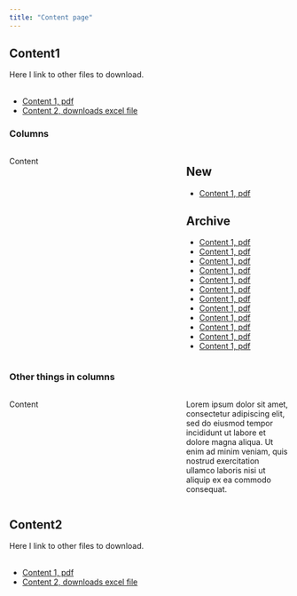 ```yaml
---
title: "Content page"
---
```


::: {.panel-tabset}

## Content1


Here I link to other files to download.\
\

- [Content 1, pdf](content/shiny.pdf)
- [Content 2, downloads excel file](content/excel.xlsx)

### Columns

::: columns
::: {.column width="55%"}
Content
:::

::: {.column width="5%"}
:::

::: {.column width="40%"}
::: panel-tabset
## New

-   [Content 1, pdf](content/shiny.pdf)

## Archive

-   [Content 1, pdf](content/shiny.pdf)
-   [Content 1, pdf](content/shiny.pdf)
-   [Content 1, pdf](content/shiny.pdf)
-   [Content 1, pdf](content/shiny.pdf)
-   [Content 1, pdf](content/shiny.pdf)
-   [Content 1, pdf](content/shiny.pdf)
-   [Content 1, pdf](content/shiny.pdf)
-   [Content 1, pdf](content/shiny.pdf)
-   [Content 1, pdf](content/shiny.pdf)
-   [Content 1, pdf](content/shiny.pdf)
-   [Content 1, pdf](content/shiny.pdf)
-   [Content 1, pdf](content/shiny.pdf)
:::
:::
:::

### Other things in columns

::: columns
::: {.column width="55%"}
Content
:::

::: {.column width="5%"}
:::

::: {.column width="40%"}
Lorem ipsum dolor sit amet, consectetur adipiscing elit, sed do eiusmod tempor incididunt ut labore et dolore magna aliqua. Ut enim ad minim veniam, quis nostrud exercitation ullamco laboris nisi ut aliquip ex ea commodo consequat.
:::
:::



## Content2

Here I link to other files to download.\
\

-   [Content 1, pdf](content/shiny.pdf)
-   [Content 2, downloads excel file](content/excel.xlsx)

:::
